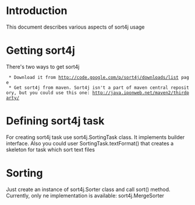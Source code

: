 = Introduction =

This document describes various aspects of sort4j usage

= Getting sort4j =

There's two ways to get sort4j

  * Download it from http://code.google.com/p/sort4j/downloads/list page
  * Get sort4j from maven. Sort4j isn't a part of maven central repository, but you could use this one: http://java.iponweb.net/maven2/thirdparty/

= Defining sort4j task =

For creating sort4j task use sort4j.SortingTask class. It implements builder interface. Also you could user SortingTask.textFormat() that creates a skeleton for task which sort text files

= Sorting =

Just create an instance of sort4j.Sorter class and call sort() method. Currently, only ne implementation is available: sort4j.MergeSorter